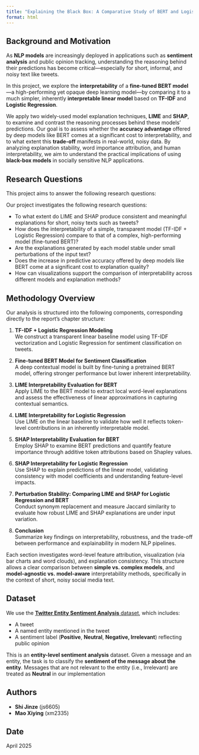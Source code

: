 ```yaml
---
title: "Explaining the Black Box: A Comparative Study of BERT and Logistic Regression using LIME and SHAP"
format: html
---
```


## Background and Motivation

As **NLP models** are increasingly deployed in applications such as **sentiment analysis** and public opinion tracking, understanding the reasoning behind their predictions has become critical—especially for short, informal, and noisy text like tweets.

In this project, we explore the **interpretability** of a **fine-tuned BERT model**—a high-performing yet opaque deep learning model—by comparing it to a much simpler, inherently **interpretable linear model** based on **TF-IDF** and **Logistic Regression**.

We apply two widely-used model explanation techniques, **LIME** and **SHAP**, to examine and contrast the reasoning processes behind these models' predictions. Our goal is to assess whether the **accuracy advantage** offered by deep models like BERT comes at a significant cost to interpretability, and to what extent this **trade-off** manifests in real-world, noisy data. By analyzing explanation stability, word importance attribution, and human interpretability, we aim to understand the practical implications of using **black-box models** in socially sensitive NLP applications.

## Research Questions

This project aims to answer the following research questions:

Our project investigates the following research questions:

-   To what extent do LIME and SHAP produce consistent and meaningful explanations for short, noisy texts such as tweets?
-   How does the interpretability of a simple, transparent model (TF-IDF + Logistic Regression) compare to that of a complex, high-performing model (fine-tuned BERT)?
-   Are the explanations generated by each model stable under small perturbations of the input text?
-   Does the increase in predictive accuracy offered by deep models like BERT come at a significant cost to explanation quality?
-   How can visualizations support the comparison of interpretability across different models and explanation methods?

## Methodology Overview

Our analysis is structured into the following components, corresponding directly to the report's chapter structure:

1. **TF-IDF + Logistic Regression Modeling**  
   We construct a transparent linear baseline model using TF-IDF vectorization and Logistic Regression for sentiment classification on tweets.

2. **Fine-tuned BERT Model for Sentiment Classification**  
   A deep contextual model is built by fine-tuning a pretrained BERT model, offering stronger performance but lower inherent interpretability.

3. **LIME Interpretability Evaluation for BERT**  
   Apply LIME to the BERT model to extract local word-level explanations and assess the effectiveness of linear approximations in capturing contextual semantics.

4. **LIME Interpretability for Logistic Regression**  
   Use LIME on the linear baseline to validate how well it reflects token-level contributions in an inherently interpretable model.

5. **SHAP Interpretability Evaluation for BERT**  
   Employ SHAP to examine BERT predictions and quantify feature importance through additive token attributions based on Shapley values.

6. **SHAP Interpretability for Logistic Regression**  
   Use SHAP to explain predictions of the linear model, validating consistency with model coefficients and understanding feature-level impacts.

7. **Perturbation Stability: Comparing LIME and SHAP for Logistic Regression and BERT**  
   Conduct synonym replacement and measure Jaccard similarity to evaluate how robust LIME and SHAP explanations are under input variation.

8. **Conclusion**  
   Summarize key findings on interpretability, robustness, and the trade-off between performance and explainability in modern NLP pipelines.

Each section investigates word-level feature attribution, visualization (via bar charts and word clouds), and explanation consistency. This structure allows a clear comparison between **simple vs. complex models**, and **model-agnostic vs. model-aware** interpretability methods, specifically in the context of short, noisy social media text.



## Dataset

We use the [**Twitter Entity Sentiment Analysis** dataset](https://www.kaggle.com/datasets/jp797498e/twitter-entity-sentiment-analysis), which includes:

-   A tweet\
-   A named entity mentioned in the tweet\
-   A sentiment label (**Positive**, **Neutral**, **Negative, Irrelevant**) reflecting public opinion

This is an **entity-level sentiment analysis** dataset. Given a message and an entity, the task is to classify the **sentiment of the message about the entity**.
Messages that are not relevant to the entity (i.e., Irrelevant) are treated as **Neutral** in our implementation

## Authors

-   **Shi Jinze** (js6605)\
-   **Mao Xiying** (xm2335)

## Date

April 2025
